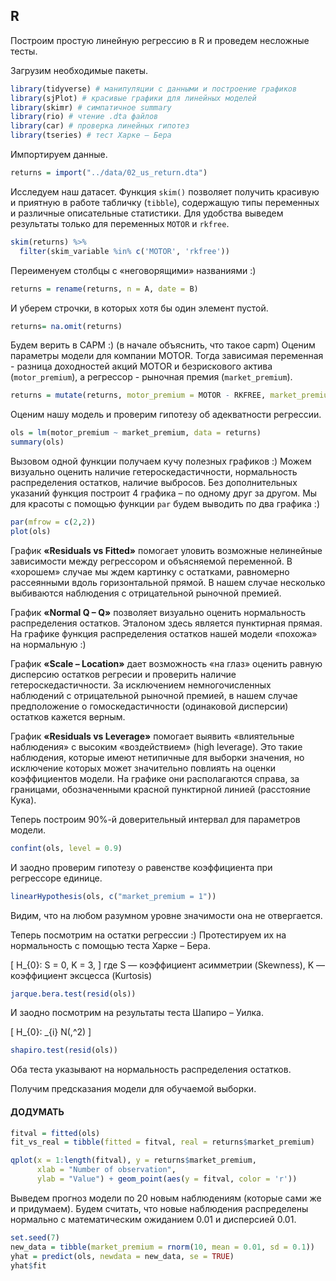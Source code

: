 ## R

Построим простую линейную регрессию в R и проведем несложные тесты. 

Загрузим необходимые пакеты.

```r

library(tidyverse) # манипуляции с данными и построение графиков
library(sjPlot) # красивые графики для линейных моделей
library(skimr) # симпатичное summary
library(rio) # чтение .dta файлов
library(car) # проверка линейных гипотез
library(tseries) # тест Харке – Бера
```

Импортируем данные.

```r
returns = import("../data/02_us_return.dta")
```

Исследуем наш датасет.
Функция `skim()` позволяет получить красивую и приятную в работе табличку (`tibble`), содержащую типы переменных и различные описательные статистики. 
Для удобства выведем результаты только для переменных `MOTOR` и `rkfree`.

```r
skim(returns) %>% 
  filter(skim_variable %in% c('MOTOR', 'rkfree')) 
```

Переименуем столбцы с «неговорящими» названиями :)

```r
returns = rename(returns, n = A, date = B) 
```

И уберем строчки, в которых хотя бы один элемент пустой.

```r
returns= na.omit(returns)
```

Будем верить в CAPM :) (в начале объяснить, что такое capm)
Оценим параметры модели для компании MOTOR. Тогда зависимая переменная - разница доходностей акций MOTOR и безрискового актива (`motor_premium`), а регрессор - рыночная премия (`market_premium`).

```r
returns = mutate(returns, motor_premium = MOTOR - RKFREE, market_premium = MARKET - RKFREE)
```

Оценим нашу модель и проверим гипотезу об адекватности регрессии.

```r
ols = lm(motor_premium ~ market_premium, data = returns)
summary(ols)
```

Вызовом одной функции получаем кучу полезных графиков :) 
Можем визуально оценить наличие гетероскедастичности, нормальность распределения остатков, наличие выбросов.
Без дополнительных указаний функция построит 4 графика – по одному друг за другом. 
Мы для красоты c помощью функции `par` будем выводить по два графика :)

```r
par(mfrow = c(2,2))
plot(ols) 
```

График **«Residuals vs Fitted»** помогает уловить возможные нелинейные зависимости между регрессором и объясняемой переменной. 
В «хорошем» случае мы ждем картинку с остатками, равномерно рассеянными вдоль горизонтальной прямой.
В нашем случае несколько выбиваются наблюдения с отрицательной рыночной премией.

График **«Normal Q – Q»** позволяет визуально оценить нормальность распределения остатков.
Эталоном здесь является пунктирная прямая.
На графике функция распределения остатков нашей модели «похожа» на нормальную :)

График **«Scale – Location»** дает возможность «на глаз» оценить равную дисперсию остатков регресии и проверить наличие гетероскедастичности. 
За исключением немногочисленных наблюдений с отрицательной рыночной премией, в нашем случае предположение о гомоскедастичности (одинаковой дисперсии) остатков кажется верным.

График **«Residuals vs Leverage»** помогает выявить «влиятельные наблюдения» с высоким «воздействием» (high leverage). 
Это такие наблюдения, которые имеют нетипичные для выборки значения, но исключение которых может значительно повлиять на оценки коэффициентов модели. 
На графике они располагаются справа, за границами, обозначенными красной пунктирной линией (расстояние Кука).

Теперь построим $90\%$-й доверительный интервал для параметров модели.

```r
confint(ols, level = 0.9)
```

И заодно проверим гипотезу о равенстве коэффициента при регрессоре единице.

```r
linearHypothesis(ols, c("market_premium = 1"))
```

Видим, что на любом разумном уровне значимости она не отвергается.

Теперь посмотрим на остатки регрессии :) Протестируем их на нормальность с помощью теста Харке – Бера.

\[
H_{0}: S = 0, K = 3,
\]
где S — коэффициент асимметрии (Skewness), K — коэффициент эксцесса (Kurtosis)

```r
jarque.bera.test(resid(ols)) 
```

И заодно посмотрим на результаты теста Шапиро – Уилка.

\[
H_{0}: \epsilon_{i} \sim  N(\mu,\sigma^2)
\]

```r
shapiro.test(resid(ols))
```

Оба теста указывают на нормальность распределения остатков.

Получим предсказания модели для обучаемой выборки.

#### ДОДУМАТЬ

```r
fitval = fitted(ols)
fit_vs_real = tibble(fitted = fitval, real = returns$market_premium)
```

```r

qplot(x = 1:length(fitval), y = returns$market_premium, 
      xlab = "Number of observation", 
      ylab = "Value") + geom_point(aes(y = fitval, color = 'r'))
```

Выведем прогноз модели по $20$ новым наблюдениям (которые сами же и придумаем). 
Будем считать, что новые наблюдения распределены нормально с математическим ожиданием $0.01$ и дисперсией $0.01$.

```r
set.seed(7)
new_data = tibble(market_premium = rnorm(10, mean = 0.01, sd = 0.1)) 
yhat = predict(ols, newdata = new_data, se = TRUE)
yhat$fit
```